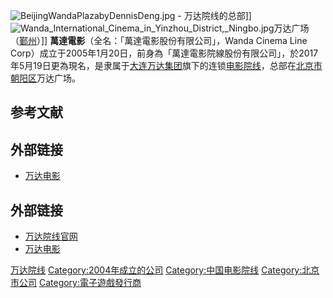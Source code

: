 {{擴充|time=2014-10-29}}
{{Advert|time=2019-12-25T04:59:29+00:00}}
{{Infobox company
| name = 萬達電影股份有限公司
| name_en = Wanda Cinemas
| logo = <!-- 檔案不存在 Wanda Cinema Line logo.png ，可從英文維基百科取得 -->
| logo_size = 
| logo_caption = 
| type = [[股份有限公司|股份有限公司]]
| company_type     = 上市公司
| traded_as        = {{szse|002739}}
| foundation = {{Start date|2004|12|15}}
| location = 
| locations = 直營影院516家，4571塊銀幕（截至2017年）
| industry = 电影院线
| revenue = 
| operating_income = 
| net_income = 
| assets = 
| equity = 
| owner = 
| num_employees = 
| parent = [[万达集团|万达集团]]48.09%
| market_value = 
| P/E_ratio = 
| earnings_per_share = 
| net_asset_value = 
| accounting_period = 
| homepage = {{URL|http://www.wandacinemas.com/}}
| chairman = [[王健林|王健林]]
}}
[[File:BeijingWandaPlazabyDennisDeng.jpg|thumb]] - 万达院线的总部]]
[[File:Wanda_International_Cinema_in_Yinzhou_District,_Ningbo.jpg|thumb]]万达广场（[[鄞州|鄞州]]）]]
'''萬達電影'''（全名：「萬達電影股份有限公司」，Wanda Cinema Line Corp）成立于2005年1月20日，前身為「萬達電影院線股份有限公司」，於2017年5月19日更為現名，是隶属于[[大连|大连]][[万达集团|万达集团]]旗下的连锁[[电影院|电影院线]]，总部在[[北京市|北京市]][[朝阳区|朝阳区]]万达广场。

==参考文献==
{{reflist}}

==外部链接==
* [http://wandafilm.com 万达电影]{{Wayback|url=http://wandafilm.com/ |date=20150103171314 }}

==外部链接==
*[http://www.wandacinemas.com/ 万达院线官网]{{Wayback|url=http://www.wandacinemas.com/ |date=20141110122257 }}
*[http://www.wandafilm.com/ 万达电影]{{Wayback|url=http://www.wandafilm.com/ |date=20141006093117 }}

{{SZSECI}}
{{万达集团}}
{{Authority control}}
[[Category:万达院线|]]
[[Category:2004年成立的公司|Category:2004年成立的公司]]
[[Category:中国电影院线|Category:中国电影院线]]
[[Category:北京市公司|Category:北京市公司]]
[[Category:電子遊戲發行商|Category:電子遊戲發行商]]